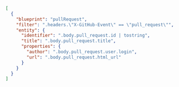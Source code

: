 ```json showLineNumbers
[
  {
    "blueprint": "pullRequest",
    "filter": ".headers.\"X-GitHub-Event\" == \"pull_request\"",
    "entity": {
      "identifier": ".body.pull_request.id | tostring",
      "title": ".body.pull_request.title",
      "properties": {
        "author": ".body.pull_request.user.login",
        "url": ".body.pull_request.html_url"
      }
    }
  }
]
```
